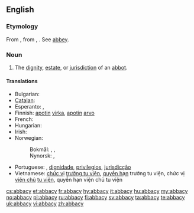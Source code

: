 ==English==

===Etymology===
From {{etyl|la|en}} {{term|abbatia|lang=la}}, from {{term|abbas|lang=la}}, {{term|abbatis|lang=la||abbot}}. See [[abbey]].

===Noun===
{{en-noun|abbacies}}

# The [[dignity]], [[estate]], or [[jurisdiction]] of an [[abbot]].

====Translations====
{{trans-top|dignity, estate, or jurisdiction of an abbot}}
* Bulgarian: {{t+|bg|абатство|n|tr=abátstvo}}
* [[Catalan]]: {{t+|ca|abadia|f}}
* Esperanto: {{t|eo|abateco|xs=Esperanto}}, {{t|eo|abata jurisdikcio|xs=Esperanto}}
* Finnish: [[apotti|apotin]] [[virka]], [[apotti|apotin]] [[arvo]]
* French: {{t+|fr|abbatiat|m}}
* Hungarian: {{t+|hu|apátság}}
* Irish: {{t|ga|abacht|f}}
* Norwegian:
*: Bokmål: {{t|no|abbeddømme}}, {{t|no|abbedgjeld}}, {{t-|no|abbedverdighet}}
*: Nynorsk: {{t|nn|abbeddømme|xs=Norwegian Nynorsk}}, {{t|nn|abbedgjeld|xs=Norwegian Nynorsk}}
{{trans-mid}}
* Portuguese: {{t-|pt|abbadia|f}}, [[dignidade]], [[privilegios]], [[jurisdicção]]
* Vietnamese: [[chức vị]] [[trưởng tu viện]], [[quyền hạn]] trưởng tu viện, chức vị [[viện chủ]] [[tu viện]], quyền hạn viện chủ tu viện
{{trans-bottom}}

[[cs:abbacy]]
[[et:abbacy]]
[[fr:abbacy]]
[[hy:abbacy]]
[[it:abbacy]]
[[hu:abbacy]]
[[my:abbacy]]
[[no:abbacy]]
[[pl:abbacy]]
[[ru:abbacy]]
[[fi:abbacy]]
[[sv:abbacy]]
[[ta:abbacy]]
[[te:abbacy]]
[[uk:abbacy]]
[[vi:abbacy]]
[[zh:abbacy]]
